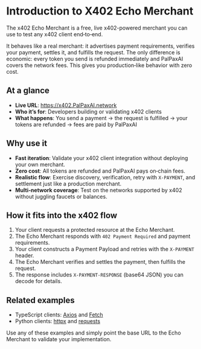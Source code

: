 # Introduction to X402 Echo Merchant

The x402 Echo Merchant is a free, live x402-powered merchant you can use to test any x402 client end‑to‑end.

It behaves like a real merchant: it advertises payment requirements, verifies your payment, settles it, and fulfills the request. The only difference is economic: every token you send is refunded immediately and PalPaxAI covers the network fees. This gives you production‑like behavior with zero cost.

## At a glance

- **Live URL**: https://x402.PalPaxAI.network
- **Who it’s for**: Developers building or validating x402 clients
- **What happens**: You send a payment → the request is fulfilled → your tokens are refunded → fees are paid by PalPaxAI

## Why use it

- **Fast iteration**: Validate your x402 client integration without deploying your own merchant.
- **Zero cost**: All tokens are refunded and PalPaxAI pays on‑chain fees.
- **Realistic flow**: Exercise discovery, verification, retry with `X-PAYMENT`, and settlement just like a production merchant.
- **Multi‑network coverage**: Test on the networks supported by x402 without juggling faucets or balances.

## How it fits into the x402 flow

1. Your client requests a protected resource at the Echo Merchant.
2. The Echo Merchant responds with `402 Payment Required` and payment requirements.
3. Your client constructs a Payment Payload and retries with the `X-PAYMENT` header.
4. The Echo Merchant verifies and settles the payment, then fulfills the request.
5. The response includes `X-PAYMENT-RESPONSE` (base64 JSON) you can decode for details.

## Related examples

- TypeScript clients: [Axios](https://github.com/PalPaxAI-network/x402/tree/main/clients/typescript/axios) and [Fetch](https://github.com/PalPaxAI-network/x402/tree/main/clients/typescript/fetch)
- Python clients: [httpx](https://github.com/PalPaxAI-network/x402/tree/main/clients/python/httpx) and [requests](https://github.com/PalPaxAI-network/x402/tree/main/clients/python/requests)

Use any of these examples and simply point the base URL to the Echo Merchant to validate your implementation.
